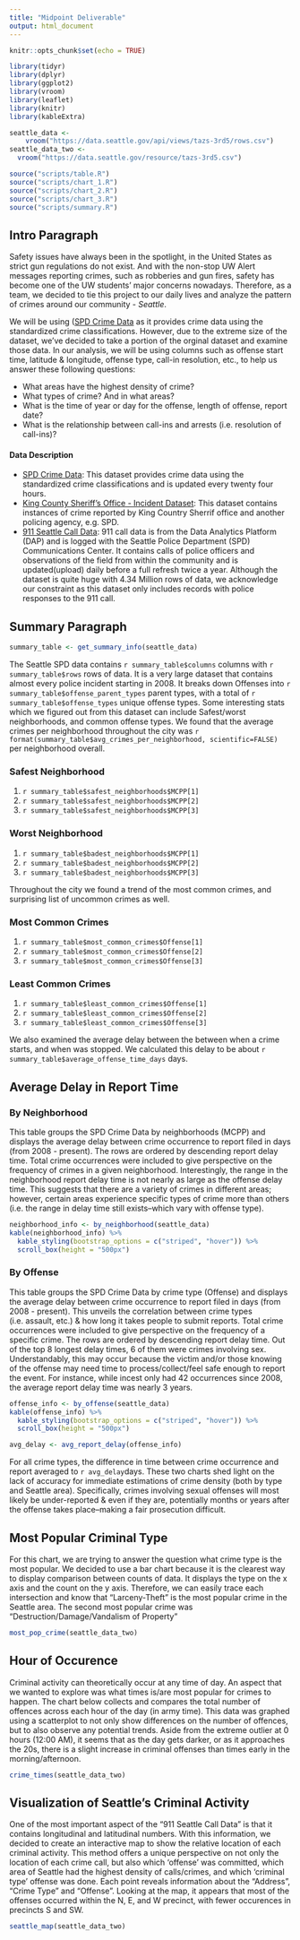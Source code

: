 ```yaml
---
title: "Midpoint Deliverable"
output: html_document
---
```


```r
knitr::opts_chunk$set(echo = TRUE)

library(tidyr)
library(dplyr)
library(ggplot2)
library(vroom)
library(leaflet)
library(knitr)
library(kableExtra)

seattle_data <-
    vroom("https://data.seattle.gov/api/views/tazs-3rd5/rows.csv")
seattle_data_two <-
  vroom("https://data.seattle.gov/resource/tazs-3rd5.csv")

source("scripts/table.R")
source("scripts/chart_1.R")
source("scripts/chart_2.R")
source("scripts/chart_3.R")
source("scripts/summary.R")
```

## Intro Paragraph 
Safety issues have always been in the spotlight, in the United States as strict gun regulations do not exist. And with the non-stop UW Alert messages reporting crimes, such as robberies and gun fires, safety has become one of the UW students' major concerns nowadays. Therefore, as a team, we decided to tie this project to our daily lives and analyze the pattern of crimes around our community - *Seattle*. 

We will be using ([SPD Crime Data](https://data.seattle.gov/Public-Safety/SPD-Crime-Data-2008-Present/tazs-3rd5) as it provides crime data using the standardized crime classifications. However, due to the extreme size of the dataset, we've decided to take a portion of the orginal dataset and examine those data. In our analysis, we will be using columns such as offense start time, latitude & longitude, offense type, call-in resolution, etc., to help us answer these following questions:

* What areas have the highest density of crime? 
* What types of crime? And in what areas?
* What is the time of year or day for the offense, length of offense, report date?
* What is the relationship between call-ins and arrests (i.e. resolution of call-ins)?

#### Data Description

* [SPD Crime Data](https://data.seattle.gov/Public-Safety/SPD-Crime-Data-2008-Present/tazs-3rd5): This dataset provides crime data using the standardized crime classifications and is updated every twenty four hours.
* [King County Sheriff's Office - Incident Dataset](https://data.kingcounty.gov/Law-Enforcement-Safety/King-County-Sheriff-s-Office-Incident-Dataset/rzfs-wyvy): This dataset contains instances of crime reported by King Country Sherrif office and another policing agency, e.g. SPD.
* [911 Seattle Call Data](https://data.seattle.gov/Public-Safety/Call-Data/33kz-ixgy): 911 call data is from the Data Analytics Platform (DAP) and is logged with the Seattle Police Department (SPD) Communications Center. It contains calls of police officers and observations of the field from within the community and is updated(upload) daily before a full refresh twice a year. Although the dataset is quite huge with 4.34 Million rows of data, we acknowledge our constraint as this dataset only includes records with police responses to the 911 call. 

## Summary Paragraph
```r
summary_table <- get_summary_info(seattle_data)

```
The Seattle SPD data contains `r summary_table$columns` columns with `r summary_table$rows` rows of data. It is a very large dataset that contains almost every police incident starting in 2008. It breaks down Offenses into `r summary_table$offense_parent_types` parent types, with a total of `r summary_table$offense_types` unique offense types. Some interesting stats which we figured out from this dataset can include Safest/worst neighborhoods, and common offense types. We found that the average crimes per neighborhood throughout the city was `r format(summary_table$avg_crimes_per_neighborhood, scientific=FALSE)` per neighborhood overall. 

### Safest Neighborhood
1. `r summary_table$safest_neighborhoods$MCPP[1]`
2. `r summary_table$safest_neighborhoods$MCPP[2]`
3. `r summary_table$safest_neighborhoods$MCPP[3]`

### Worst Neighborhood
1. `r summary_table$badest_neighborhoods$MCPP[1]`
2. `r summary_table$badest_neighborhoods$MCPP[2]`
3. `r summary_table$badest_neighborhoods$MCPP[3]`


Throughout the city we found a trend of the most common crimes, and surprising list of uncommon crimes as well.


### Most Common Crimes
1. `r summary_table$most_common_crimes$Offense[1]`
2. `r summary_table$most_common_crimes$Offense[2]`
3. `r summary_table$most_common_crimes$Offense[3]`

### Least Common Crimes
1. `r summary_table$least_common_crimes$Offense[1]`
2. `r summary_table$least_common_crimes$Offense[2]`
3. `r summary_table$least_common_crimes$Offense[3]`

We also examined the average delay between the between when a crime starts, and when was stopped. We calculated this delay to be about `r summary_table$average_offense_time_days` days.

## Average Delay in Report Time
### By Neighborhood
This table groups the SPD Crime Data by neighborhoods (MCPP) and displays the
average delay between crime occurrence to report filed in days (from 2008 - present). The rows are ordered by descending report delay time. Total crime occurrences were included to give perspective on the frequency of crimes in a given neighborhood. Interestingly, the range in the neighborhood report delay time is not nearly as large as the offense delay time. This suggests that there are a variety of crimes in different areas; however, certain areas experience specific types of crime more than others (i.e. the range in delay time still exists--which vary with offense type).
```r
neighborhood_info <- by_neighborhood(seattle_data)
kable(neighborhood_info) %>%
  kable_styling(bootstrap_options = c("striped", "hover")) %>%
  scroll_box(height = "500px")
```

### By Offense
This table groups the SPD Crime Data by crime type (Offense) and displays the
average delay between crime occurrence to report filed in days (from 2008 - present). This unveils the correlation between crime types (i.e. assault, etc.) & how long it takes people to submit reports. Total crime occurrences were included to give perspective on the frequency of a specific crime. The rows are ordered by descending report delay time. Out of the top 8 longest delay times, 6 of them were crimes involving sex. Understandably, this may occur because the victim and/or those knowing of the offense may need time to process/collect/feel safe enough to report the event. For instance, while incest only had 42 occurrences since 2008, the average report delay time was nearly 3 years.
``` r
offense_info <- by_offense(seattle_data)
kable(offense_info) %>%
  kable_styling(bootstrap_options = c("striped", "hover")) %>%
  scroll_box(height = "500px")
```

```r
avg_delay <- avg_report_delay(offense_info)
```

For all crime types, the difference in time between crime occurrence and report averaged to `r avg_delay`days. These two charts shed light on the lack of accuracy for immediate estimations of crime density (both by type and Seattle area). Specifically, crimes involving sexual offenses will most likely be under-reported & even if they are, potentially months or years after the offense takes place--making a fair prosecution difficult.

## Most Popular Criminal Type
For this chart, we are trying to answer the question what crime type is the most popular. We decided to use a bar chart because it is the clearest way to display comparison between counts of data. It displays the type on the x axis and the count on the y axis. Therefore, we can easily trace each intersection and know that “Larceny-Theft” is the most popular crime in the Seattle area. The second most popular crime was "Destruction/Damage/Vandalism of Property"

```r
most_pop_crime(seattle_data_two)
```

## Hour of Occurence
Criminal activity can theoretically occur at any time of day. An aspect that we wanted to explore was what times is/are most popular for crimes to happen. The chart below collects and compares the total number of offences across each hour of the day (in army time). This data was graphed using a scatterplot to not only show differences on the number of offences, but to also observe any potential trends. Aside from the extreme outlier at 0 hours (12:00 AM), it seems that as the day gets darker, or as it approaches the 20s, there is a slight increase in criminal offenses than times early in the morning/afternoon.
```r
crime_times(seattle_data_two)
```

## Visualization of Seattle's Criminal Activity
One of the most important aspect of the "911 Seattle Call Data" is that it contains longitudinal and latitudinal numbers. With this information, we decided to create an interactive map to show the relative location of each criminal activity. This method offers a unique perspective on not only the location of each crime call, but also which 'offense' was committed, which area of Seattle had the highest density of calls/crimes, and  which 'criminal type' offense was done. Each point reveals information about the "Address", "Crime Type" and "Offense". Looking at the map, it appears that most of the offenses occurred within the N, E, and W precinct, with fewer occurences in precincts S and SW.

```r
seattle_map(seattle_data_two)
```

